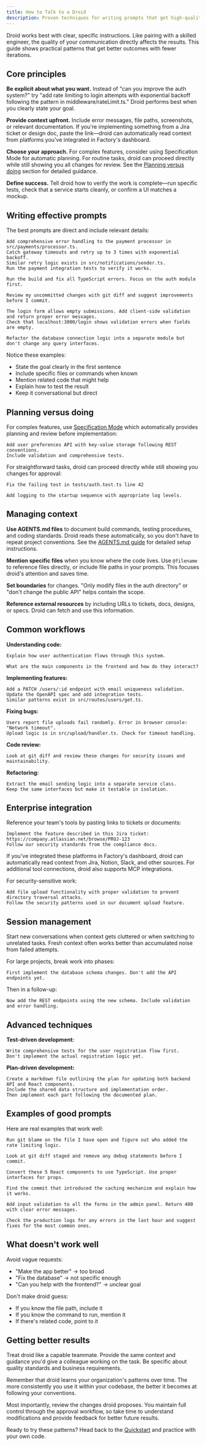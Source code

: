 ```yaml
---
title: How to Talk to a Droid
description: Proven techniques for writing prompts that get high-quality results from Factory's AI agents.
---
```


Droid works best with clear, specific instructions. Like pairing with a skilled engineer, the quality of your communication directly affects the results. This guide shows practical patterns that get better outcomes with fewer iterations.

## Core principles

**Be explicit about what you want.** Instead of "can you improve the auth system?" try "add rate limiting to login attempts with exponential backoff following the pattern in middleware/rateLimit.ts." Droid performs best when you clearly state your goal.

**Provide context upfront.** Include error messages, file paths, screenshots, or relevant documentation. If you're implementing something from a Jira ticket or design doc, paste the link—droid can automatically read context from platforms you've integrated in Factory's dashboard.

**Choose your approach.** For complex features, consider using Specification Mode for automatic planning. For routine tasks, droid can proceed directly while still showing you all changes for review. See the [Planning versus doing](#planning-versus-doing) section for detailed guidance.

**Define success.** Tell droid how to verify the work is complete—run specific tests, check that a service starts cleanly, or confirm a UI matches a mockup.

## Writing effective prompts

The best prompts are direct and include relevant details:

```
Add comprehensive error handling to the payment processor in src/payments/processor.ts.
Catch gateway timeouts and retry up to 3 times with exponential backoff.
Similar retry logic exists in src/notifications/sender.ts.
Run the payment integration tests to verify it works.
```

```
Run the build and fix all TypeScript errors. Focus on the auth module first.
```

```
Review my uncommitted changes with git diff and suggest improvements before I commit.
```

```
The login form allows empty submissions. Add client-side validation and return proper error messages.
Check that localhost:3000/login shows validation errors when fields are empty.
```

```
Refactor the database connection logic into a separate module but don't change any query interfaces.
```

Notice these examples:

- State the goal clearly in the first sentence
- Include specific files or commands when known
- Mention related code that might help
- Explain how to test the result
- Keep it conversational but direct

## Planning versus doing

For complex features, use [Specification Mode](/cli/user-guides/specification-mode) which automatically provides planning and review before implementation:

```
Add user preferences API with key-value storage following REST conventions.
Include validation and comprehensive tests.
```

For straightforward tasks, droid can proceed directly while still showing you changes for approval:

```
Fix the failing test in tests/auth.test.ts line 42
```

```
Add logging to the startup sequence with appropriate log levels.
```

## Managing context

**Use AGENTS.md files** to document build commands, testing procedures, and coding standards. Droid reads these automatically, so you don't have to repeat project conventions. See the [AGENTS.md guide](/cli/configuration/agents-md) for detailed setup instructions.

**Mention specific files** when you know where the code lives. Use `@filename` to reference files directly, or include file paths in your prompts. This focuses droid's attention and saves time.

**Set boundaries** for changes. "Only modify files in the auth directory" or "don't change the public API" helps contain the scope.

**Reference external resources** by including URLs to tickets, docs, designs, or specs. Droid can fetch and use this information.

## Common workflows

**Understanding code:**

```
Explain how user authentication flows through this system.
```

```
What are the main components in the frontend and how do they interact?
```

**Implementing features:**

```
Add a PATCH /users/:id endpoint with email uniqueness validation.
Update the OpenAPI spec and add integration tests.
Similar patterns exist in src/routes/users/get.ts.
```

**Fixing bugs:**

```
Users report file uploads fail randomly. Error in browser console: "Network timeout".
Upload logic is in src/upload/handler.ts. Check for timeout handling.
```

**Code review:**

```
Look at git diff and review these changes for security issues and maintainability.
```

**Refactoring:**

```
Extract the email sending logic into a separate service class.
Keep the same interfaces but make it testable in isolation.
```

## Enterprise integration

Reference your team's tools by pasting links to tickets or documents:

```
Implement the feature described in this Jira ticket: https://company.atlassian.net/browse/PROJ-123
Follow our security standards from the compliance docs.
```

If you've integrated these platforms in Factory's dashboard, droid can automatically read context from Jira, Notion, Slack, and other sources. For additional tool connections, droid also supports MCP integrations.

For security-sensitive work:

```
Add file upload functionality with proper validation to prevent directory traversal attacks.
Follow the security patterns used in our document upload feature.
```

## Session management

Start new conversations when context gets cluttered or when switching to unrelated tasks. Fresh context often works better than accumulated noise from failed attempts.

For large projects, break work into phases:

```
First implement the database schema changes. Don't add the API endpoints yet.
```

Then in a follow-up:

```
Now add the REST endpoints using the new schema. Include validation and error handling.
```

## Advanced techniques

**Test-driven development:**

```
Write comprehensive tests for the user registration flow first.
Don't implement the actual registration logic yet.
```

**Plan-driven development:**

```
Create a markdown file outlining the plan for updating both backend API and React components.
Include the shared data structure and implementation order.
Then implement each part following the documented plan.
```

## Examples of good prompts

Here are real examples that work well:

```
Run git blame on the file I have open and figure out who added the rate limiting logic.
```

```
Look at git diff staged and remove any debug statements before I commit.
```

```
Convert these 5 React components to use TypeScript. Use proper interfaces for props.
```

```
Find the commit that introduced the caching mechanism and explain how it works.
```

```
Add input validation to all the forms in the admin panel. Return 400 with clear error messages.
```

```
Check the production logs for any errors in the last hour and suggest fixes for the most common ones.
```

## What doesn't work well

Avoid vague requests:

- "Make the app better" → too broad
- "Fix the database" → not specific enough
- "Can you help with the frontend?" → unclear goal

Don't make droid guess:

- If you know the file path, include it
- If you know the command to run, mention it
- If there's related code, point to it

## Getting better results

Treat droid like a capable teammate. Provide the same context and guidance you'd give a colleague working on the task. Be specific about quality standards and business requirements.

Remember that droid learns your organization's patterns over time. The more consistently you use it within your codebase, the better it becomes at following your conventions.

Most importantly, review the changes droid proposes. You maintain full control through the approval workflow, so take time to understand modifications and provide feedback for better future results.

Ready to try these patterns? Head back to the [Quickstart](/cli/getting-started/quickstart) and practice with your own code.

